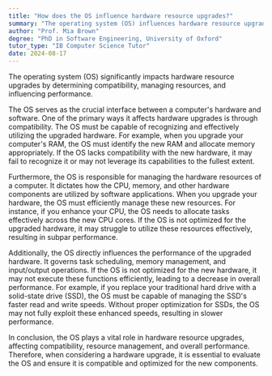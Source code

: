 ```yaml
---
title: "How does the OS influence hardware resource upgrades?"
summary: "The operating system (OS) influences hardware resource upgrades by determining compatibility, managing resources, and affecting performance."
author: "Prof. Mia Brown"
degree: "PhD in Software Engineering, University of Oxford"
tutor_type: "IB Computer Science Tutor"
date: 2024-08-17
---
```


The operating system (OS) significantly impacts hardware resource upgrades by determining compatibility, managing resources, and influencing performance.

The OS serves as the crucial interface between a computer's hardware and software. One of the primary ways it affects hardware upgrades is through compatibility. The OS must be capable of recognizing and effectively utilizing the upgraded hardware. For example, when you upgrade your computer's RAM, the OS must identify the new RAM and allocate memory appropriately. If the OS lacks compatibility with the new hardware, it may fail to recognize it or may not leverage its capabilities to the fullest extent.

Furthermore, the OS is responsible for managing the hardware resources of a computer. It dictates how the CPU, memory, and other hardware components are utilized by software applications. When you upgrade your hardware, the OS must efficiently manage these new resources. For instance, if you enhance your CPU, the OS needs to allocate tasks effectively across the new CPU cores. If the OS is not optimized for the upgraded hardware, it may struggle to utilize these resources effectively, resulting in subpar performance.

Additionally, the OS directly influences the performance of the upgraded hardware. It governs task scheduling, memory management, and input/output operations. If the OS is not optimized for the new hardware, it may not execute these functions efficiently, leading to a decrease in overall performance. For example, if you replace your traditional hard drive with a solid-state drive (SSD), the OS must be capable of managing the SSD's faster read and write speeds. Without proper optimization for SSDs, the OS may not fully exploit these enhanced speeds, resulting in slower performance.

In conclusion, the OS plays a vital role in hardware resource upgrades, affecting compatibility, resource management, and overall performance. Therefore, when considering a hardware upgrade, it is essential to evaluate the OS and ensure it is compatible and optimized for the new components.
    